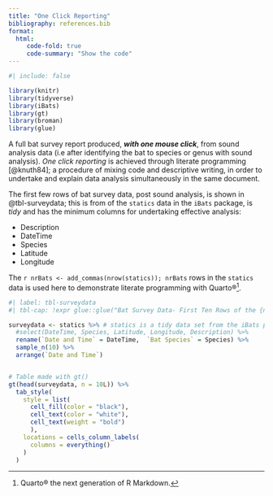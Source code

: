```yaml
---
title: "One Click Reporting"
bibliography: references.bib
format: 
  html:
     code-fold: true
     code-summary: "Show the code"
---
```


```r
#| include: false

library(knitr)
library(tidyverse)
library(iBats)
library(gt)
library(broman)
library(glue)

```

A full bat survey report produced, ***with one mouse click***, from sound analysis data (i.e after identifying the bat to species or genus with sound analysis). _One click reporting_ is achieved through literate programming [@knuth84]; a procedure of mixing code and descriptive writing, in order to undertake and explain data analysis simultaneously in the same document.  

The first few rows of bat survey data, post sound analysis, is shown in @tbl-surveydata; this is from of the `statics` data in the `iBats` package, is _tidy_ and has the minimum columns for undertaking effective analysis:

-   Description
-   DateTime
-   Species
-   Latitude
-   Longitude

The `r nrBats <- add_commas(nrow(statics)); nrBats` rows in the `statics` data is used here to demonstrate literate programming with Quarto®[^1].

[^1]: Quarto® the next generation of R Markdown.

```r
#| label: tbl-surveydata
#| tbl-cap: !expr glue::glue("Bat Survey Data- First Ten Rows of the {nrBats} in the 'statics' Data")

surveydata <- statics %>% # statics is a tidy data set from the iBats package
  #select(DateTime, Species, Latitude, Longitude, Description) %>% 
  rename(`Date and Time` = DateTime,  `Bat Species` = Species) %>% 
  sample_n(10) %>% 
  arrange(`Date and Time`)


# Table made with gt()
gt(head(surveydata, n = 10L)) %>% 
  tab_style(
    style = list(
      cell_fill(color = "black"),
      cell_text(color = "white"),
      cell_text(weight = "bold")
      ),
    locations = cells_column_labels(
      columns = everything()
    )
  )
```
